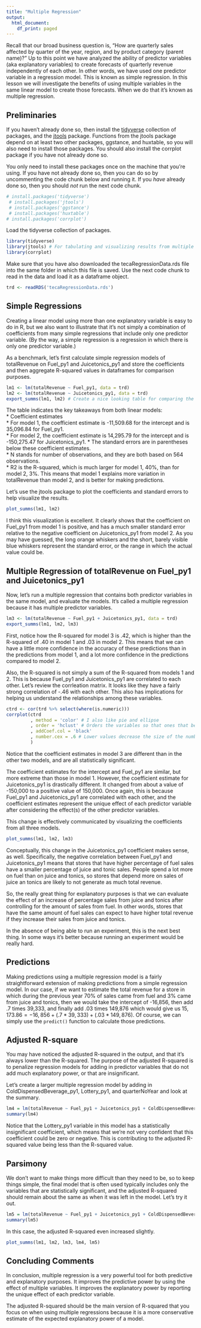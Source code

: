 ```yaml
---
title: "Multiple Regression"
output:
  html_document:
    df_print: paged
---
```

Recall that our broad business question is, "How are quarterly sales affected by quarter of the year, region, and by product category (parent name)?" Up to this point we have analyzed the ability of predictor variables (aka explanatory variables) to create forecasts of quarterly revenue independently of each other. In other words, we have used one predictor variable in a regression model. This is known as simple regression. In this lesson we will investigate the benefits of using multiple variables in the same linear model to create those forecasts. When we do that it’s known as multiple regression.   

## Preliminaries
If you haven't already done so, then install the [tidyverse][1] collection of packages, and the [jtools][2] package. Functions from the jtools package depend on at least two other packages, ggstance, and huxtable, so you will also need to install those packages. You should also install the corrplot package if you have not already done so.

You only need to install these packages once on the machine that you're using. If you have not already done so, then you can do so by uncommenting the code chunk below and running it. If you *have* already done so, then you should *not* run the next code chunk.
```r
# install.packages('tidyverse')
 # install.packages('jtools')
 # install.packages('ggstance')
 # install.packages('huxtable')
# install.packages('corrplot')
```

Load the tidyverse collection of packages.
```r
library(tidyverse) 
library(jtools) # For tabulating and visualizing results from multiple regression models
library(corrplot)
```

Make sure that you have also downloaded the tecaRegressionData.rds file into the same folder in which this file is saved. Use the next code chunk to read in the data and load it as a dataframe object.
```r
trd <- readRDS('tecaRegressionData.rds')
```

## Simple Regressions  
Creating a linear model using more than one explanatory variable is easy to do in R, but we also want to illustrate that it's not simply a combination of coefficients from many simple regressions that include only one predictor variable. (By the way, a simple regression is a regression in which there is only one predictor variable.) 

As a benchmark, let's first calculate simple regression models of totalRevenue on Fuel_py1 and Juicetonics_py1 and store the coefficients and then aggregate R-squared values in dataframes for comparison purposes.

```r
lm1 <- lm(totalRevenue ~ Fuel_py1, data = trd)
lm2 <- lm(totalRevenue ~ Juicetonics_py1, data = trd)
export_summs(lm1, lm2) # Create a nice looking table for comparing the regression results
```

The table indicates the key takeaways from both linear models:  
* Coefficient estimates  
  * For model 1, the coefficient estimate is -11,509.68 for the intercept and is 35,096.84 for Fuel_py1.  
  * For model 2, the coefficient estimate is 14,295.79 for the intercept and is -150,275.47 for Juicetonics_py1.
  * The standard errors are in parentheses below these coefficient estimates.  
* N stands for number of observations, and they are both based on 564 observations.  
* R2 is the R-squared, which is much larger for model 1, 40%, than for model 2, 3%. This means that model 1 explains more variation in totalRevenue than model 2, and is better for making predictions.  

Let's use the jtools package to plot the coefficients and standard errors to help visualize the results.

```r
plot_summs(lm1, lm2)
```

I think this visualization is excellent. It clearly shows that the coefficient on Fuel_py1 from model 1 is positive, and has a much smaller standard error relative to the negative coefficient on Juicetonics_py1 from model 2. As you may have guessed, the long orange whiskers and the short, barely visible blue whiskers represent the standard error, or the range in which the actual value could be.

## Multiple Regression of totalRevenue on Fuel_py1 and Juicetonics_py1  
Now, let's run a multiple regression that contains both predictor variables in the same model, and evaluate the models. It's called a multiple regression because it has multiple predictor variables.
```r
lm3 <- lm(totalRevenue ~ Fuel_py1 + Juicetonics_py1, data = trd)
export_summs(lm1, lm2, lm3)
```
First, notice how the R-squared for model 3 is .42, which is higher than the R-squared of .40 in model 1 and .03 in model 2. This means that we can have a little more confidence in the accuracy of these predictions than in the predictions from model 1, and a lot more confidence in the predictions compared to model 2.

Also, the R-squared is not simply a sum of the R-squared from models 1 and 2. This is because Fuel_py1 and Juicetonics_py1 are correlated to each other. Let's review the corrleation matrix. It looks like they have a fairly strong correlation of -.46 with each other. This also has implications for helping us understand the relationships among these variables.

```r
ctrd <- cor(trd %>% select(where(is.numeric)))
corrplot(ctrd
         , method = 'color' # I also like pie and ellipse
         , order = 'hclust' # Orders the variables so that ones that behave similarly are placed next to each other
         , addCoef.col = 'black'
         , number.cex = .6 # Lower values decrease the size of the numbers in the cells
         )
```
Notice that the coefficient estimates in model 3 are different than in the other two models, and are all statistically significant. 

The coefficient estimates for the intercept and Fuel_py1 are similar, but more extreme than those in model 1. However, the coefficient estimate for Juicetonics_py1 is drastically different. It changed from about a value of -150,000 to a positive value of 150,000. Once again, this is because Fuel_py1 and Juicetonics_py1 are correlated with each other, and the coefficient estimates represent the unique effect of each predictor variable after considering the effect(s) of the other predictor variables.

This change is effectively communicated by visualizing the coefficients from all three models.
```r
plot_summs(lm1, lm2, lm3)
```


Conceptually, this change in the Juicetonics_py1 coefficient makes sense, as well. Specifically, the negative correlation between Fuel_py1 and Juicetonics_py1 means that stores that have higher percentage of fuel sales have a smaller percentage of juice and tonic sales. People spend a lot more on fuel than on juice and tonics, so stores that depend more on sales of juice an tonics are likely to not generate as much total revenue.

So, the really great thing for explanatory purposes is that we can evaluate the effect of an increase of percentage sales from juice and tonics after controlling for the amount of sales from fuel. In other words, stores that have the same amount of fuel sales can expect to have higher total revenue if they increase their sales from juice and tonics. 

In the absence of being able to run an experiment, this is the next best thing. In some ways it's better because running an experiment would be really hard.

## Predictions  
Making predictions using a multiple regression model is a fairly straightforward extension of making predictions from a simple regression model. In our case, if we want to estimate the total revenue for a store in which during the previous year 70% of sales came from fuel and 3% came from juice and tonics, then we would take the intercept of -16,856, then add .7 times 39,333, and finally add .03 times 149,876 which would give us $15,173.86=-16,856 + (.7*39,333)+(.03*149,876)$. Of course, we can simply use the `predict()` function to calculate those predictions.

## Adjusted R-square  
You may have noticed the adjusted R-squared in the output, and that it's always lower than the R-squared. The purpose of the adjusted R-squared is to penalize regression models for adding in predictor variables that do not add much explanatory power, or that are insignificant. 

Let's create a larger multiple regression model by adding in ColdDispensedBeverage_py1, Lottery_py1, and quarterNoYear and look at the summary.
```r
lm4 = lm(totalRevenue ~ Fuel_py1 + Juicetonics_py1 + ColdDispensedBeverage_py1 + Lottery_py1, data = trd)
summary(lm4)
```
Notice that the Lottery_py1 variable in this model has a statistically insignificant coefficient, which means that we're not very confident that this coefficient could be zero or negative. This is contributing to the adjusted R-squared value being less than the R-squared value.

## Parsimony  
We don't want to make things more difficult than they need to be, so to keep things simple, the final model that is often used typically includes only the variables that are statistically significant, and the adjusted R-squared should remain about the same as when it was left in the model. Let's try it out.

```r
lm5 = lm(totalRevenue ~ Fuel_py1 + Juicetonics_py1 + ColdDispensedBeverage_py1, data = trd)
summary(lm5)
```
In this case, the adjusted R-squared even increased slightly.

```r
plot_summs(lm1, lm2, lm3, lm4, lm5)
```

## Concluding Comments  
In conclusion, multiple regression is a very powerful tool for both predictive and explanatory purposes. It improves the predictive power by using the effect of multiple variables. It improves the explanatory power by reporting the unique effect of each predictor variable.

The adjusted R-squared should be the main version of R-squared that you focus on when using multiple regressions because it is a more conservative estimate of the expected explanatory power of a model.







[1]: https://www.tidyverse.org/packages/
[2]: https://jtools.jacob-long.com/